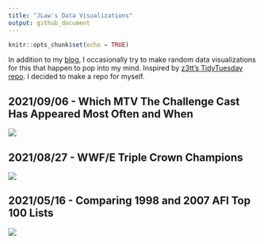 ```yaml
---
title: "JLaw's Data Visualizations"
output: github_document
---
```


```r
knitr::opts_chunk$set(echo = TRUE)
```

In addition to my [blog](https://jlaw.netlify.app), I occasionally try to make random data visualizations for this that happen to pop into my mind.  Inspired by [z3tt's TidyTuesday repo](https://github.com/Z3tt/TidyTuesday).  I decided to make a repo for myself.

## 2021/09/06 - Which MTV The Challenge Cast Has Appeared Most Often and When
![](20210906_Challenge_Seasons/challenge_season_infographic_files/figure-html/viz-1.png)

## 2021/08/27 - WWF/E Triple Crown Champions

![](20210822_WWE_Triple_Crown_Champions/wwe_triple_crown_infographic_files/figure-html/plot-1.png)

## 2021/05/16 - Comparing 1998 and 2007 AFI Top 100 Lists

![](https://raw.githubusercontent.com/jtlawren67/afi_top_100/master/README_files/figure-gfm/unnamed-chunk-3-1.png)
